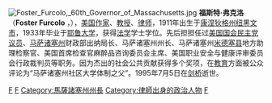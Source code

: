[[File:Foster_Furcolo,_60th_Governor_of_Massachusetts.jpg|thumb]]
'''福斯特·弗克洛'''（'''Foster Furcolo''' ，{{bd|1911年|7月29日|1995年|7月5日|catIdx=F}}），[[美国|美国]][[作家|作家]]、[[教授|教授]]、[[律师|律师]]，1911年出生于[[康涅狄格州|康涅狄格州]][[纽黑文市|纽黑文市]]，1933年毕业于[[耶鲁大学|耶鲁大学]]，获得[[法学|法学]]学士学位。先后担担任过[[美国国会|美国国会]][[民主黨_(美國)|民主党]][[议员|议员]]、[[马萨诸塞州|马萨诸塞州]]财政部出纳局长、马萨诸塞州州长、马萨诸塞州[[米德塞县|米德塞县]]地方助理检察官、美国首席检查官麻醉品咨询委员会主席、美国职业安全与健康评审委员会行政裁判员等职务。因为杰出的社会公共贡献获得多个奖项，在[[教育|教育]]方面被公众评论为“马萨诸塞州社区大学体制之父”。1995年7月5日在[[剑桥_(马萨诸塞州)|剑桥]]逝世。

{{Authority control}}
[[Category:美国作家|F]]
[[Category:美国律师|F]]
[[Category:馬薩諸塞州州長|Category:馬薩諸塞州州長]]
[[Category:律師出身的政治人物|Category:律師出身的政治人物]]
[[Category:耶魯大學校友|F]]